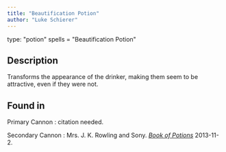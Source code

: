 ```yaml
---
title: "Beautification Potion"
author: "Luke Schierer"
---
```

type: "potion"
spells = "Beautification Potion"

## Description

Transforms the appearance of the drinker, making them seem to be attractive, even if they were not.

## Found in

Primary Cannon
:   citation needed.

Secondary Cannon
:   Mrs. J. K. Rowling and Sony.
    _[Book of Potions](https://harrypotter.fandom.com/wiki/Wonderbook:_Book_of_Potions)_
	2013-11-2. 

